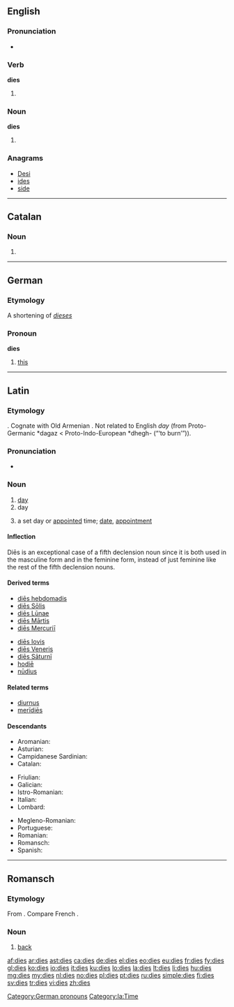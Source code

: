 ==English==

===Pronunciation===
* {{audio|en-us-dies.ogg|Audio (US)}}

===Verb===
'''dies'''

# {{third-person singular of|die}}

===Noun===
'''dies'''

# {{plural of|die}} {{italbrac|when used in the sense of a pattern}}

===Anagrams===
* [[Desi#English|Desi]]
* [[ides#English|ides]]
* [[side#English|side]]

----

==Catalan==

===Noun===
{{ca-noun-form|m}}

# {{plural of|[[dia#Catalan|dia]]|lang=ca}}

----

==German==

===Etymology===
A shortening of ''[[dieses]]''

===Pronoun===
'''dies'''

# [[this]]

[[Category:German pronouns]]

----

==Latin==

===Etymology===
{{proto|Indo-European|dyeu-|to shine|lang=la}}. Cognate with Old Armenian {{term|տիւ||daytime|sc=Armn|tr=tiw|lang=xcl}}. Not related to English ''day'' (from Proto-Germanic *dagaz < Proto-Indo-European *dhegh- (“‘to burn’”)).

===Pronunciation===
* {{IPA|/ˈdɪ.eːs/|lang=la}}

===Noun===
{{la-noun|diēs|diei|diēī|m and f|fifth}}

# [[day]] {{gloss|any period of twenty-four hours}}
# day {{gloss|part of a day period between sunrise and sunset where one enjoys daylight}}
# {{context|often in the feminine|lang=la}} a set day or [[appointed]] time; [[date]], [[appointment]]

====Inflection====
Diēs is an exceptional case of a fifth declension noun since it is both used in the masculine form and in the feminine form, instead of just feminine like the rest of the fifth declension nouns.<br/>
{{la-decl-5th-VOW|di}}

====Derived terms====
{{top2}}
* [[dies hebdomadis|diēs hebdomadis]]
* [[dies Solis|diēs Sōlis]]
* [[dies Lunae|diēs Lūnae]]
* [[dies Martis|diēs Mārtis]]
* [[dies Mercurii|diēs Mercuriī]]
{{mid2}}
* [[dies Iovis|diēs Iovis]]
* [[dies Veneris|diēs Veneris]]
* [[dies Saturni|diēs Sāturnī]]
* [[hodie|hodiē]]
* [[nudius|nūdius]]
{{bottom}}

====Related terms====
* [[diurnus]]
* [[meridies|merīdiēs]]

====Descendants====
{{top3}}
* Aromanian: {{l|rup|dzuã}}
* Asturian: {{l|ast|día}}
* Campidanese Sardinian: {{l|sro|dí}}
* Catalan: {{l|ca|dia}}
{{mid3}}
* Friulian: {{l|fur|dì}}
* Galician: {{l|gl|día}}
* Istro-Romanian: {{l|ruo|zi}}
* Italian: {{l|it|dì}}
* Lombard: {{l|lmo|dì}}
{{mid3}}
* Megleno-Romanian: {{l|ruq|zuu̯ă}}
* Portuguese: {{l|pt|dia}}
* Romanian: {{l|ro|zi}}
* Romansch: {{l|rm|di}}
* Spanish: {{l|es|día}}
{{bottom}}

[[Category:la:Time]]

----

==Romansch==

===Etymology===
From {{etyl|la|rm}} {{term|dorsum|lang=la}}. Compare French {{term|dos|lang=fr}}.

===Noun===
{{head|rm|noun|g=m}}

# {{anatomy|lang=rm}} [[back]]

[[af:dies]]
[[ar:dies]]
[[ast:dies]]
[[ca:dies]]
[[de:dies]]
[[el:dies]]
[[eo:dies]]
[[eu:dies]]
[[fr:dies]]
[[fy:dies]]
[[gl:dies]]
[[ko:dies]]
[[io:dies]]
[[it:dies]]
[[ku:dies]]
[[lo:dies]]
[[la:dies]]
[[lt:dies]]
[[li:dies]]
[[hu:dies]]
[[mg:dies]]
[[my:dies]]
[[nl:dies]]
[[no:dies]]
[[pl:dies]]
[[pt:dies]]
[[ru:dies]]
[[simple:dies]]
[[fi:dies]]
[[sv:dies]]
[[tr:dies]]
[[vi:dies]]
[[zh:dies]]